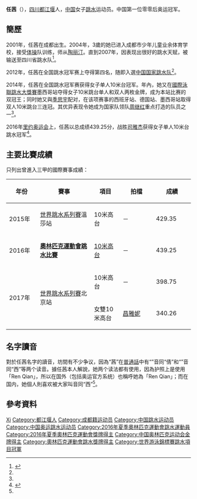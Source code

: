 {{noteTA|G1=Aquatics}}
{{Infobox sportsperson
|image       = 
|caption     =
|name        = 任茜
|romaji      = REN Xi / REN Qian<ref name="名字">{{zh-cn}}{{cite news|title=跳水小丫名字该怎么读？ 听任茜为自己“正名”|url=http://2016.sina.com.cn/china/2016-08-19/doc-ifxvcsrm1862676.shtml|agency=新浪体育|date=2016-08-19|accessdate=2016-08-19|archive-date=2019-09-14|archive-url=https://web.archive.org/web/20190914115429/http://2016.sina.com.cn/china/2016-08-19/doc-ifxvcsrm1862676.shtml|dead-url=no}}</ref>
|nickname    =
|birth_date  = {{birth date and age|2001|2|20}}
|birth_place = {{CHN}}[[四川省|四川省]][[成都市|成都市]][[都江堰市|都江堰市]]
|residence   = 
|height      = {{height|m=1.70}}
|weight      =
|retired     =
|country       = {{CHN}}
|sport         = [[跳水|跳水]]
|event         = 10米跳台
|rank          =
|club          =
|collegeteam   =
|partner       = [[段宇|段宇]]
|former_partner = [[季思宇|季思宇]] 
|coach         =
|medaltemplates= <!-- see [[Template:MedalRelatedTemplates|Template:MedalRelatedTemplates]] -->
{{MedalSport | 女子[[跳水|跳水]]}}
{{MedalCountry | {{CHN}}}}
{{MedalCompetition|[[奧林匹克運動會|奧林匹克運動會]]}}
{{MedalGold  | [[2016年夏季奧林匹克運動會|2016年 里约热内卢]] | [[2016年夏季奧林匹克運動會跳水女子10米高台比賽|10米跳台]]}}
{{MedalCompetition|[[世界游泳錦標賽|世界游泳錦標賽]]}}
{{MedalGold  | [[2017年世界游泳錦標賽|2017年 布達佩斯]] | [[2017年世界游泳錦標賽跳水比賽－女子雙人10公尺跳台|雙人10米跳台]]}}
{{MedalGold  | [[2017年世界游泳錦標賽|2017年 布達佩斯]] | [[2017年世界游泳錦標賽跳水比賽－混合雙人10公尺跳台|混合雙人10米跳台]]}}
{{MedalSilver  | [[2015年世界游泳錦標賽|2015年 喀山]] | [[2015年世界游泳錦標賽跳水比賽|10米跳台]]}}
{{MedalBronze | [[2017年世界游泳錦標賽|2017年 布達佩斯]] | [[2017年世界游泳錦標賽跳水比賽－女子10公尺跳台|10米跳台]]}}
}}
'''任茜'''（{{bd|2001年|2月20日|}}），[[四川|四川]][[都江堰市|都江堰]]人，[[中华人民共和国|中国]]女子[[跳水|跳水]]运动员。中国第一位零零后奥运冠军。

== 簡歷 ==
2001年，任茜在成都出生。2004年，3歲的她已进入成都市少年儿童业余体育学校，接受[[体操|体操]]队训练，师从[[陶丽汀|陶丽汀]]。直到2007年，因表现出很好的跳水天赋，被输送至四川省跳水队<ref name="四川在线">{{zh-cn}}{{cite news|title=13岁成都少女任茜勇夺国际跳水大奖赛双冠|url=http://sports.163.com/14/0522/22/9SSOCBBN00051CAQ.html|agency=四川在线(成都)|date=2014-05-22|access-date=2015-05-30|archive-url=https://web.archive.org/web/20150530122243/http://sports.163.com/14/0522/22/9SSOCBBN00051CAQ.html|archive-date=2015-05-30|dead-url=yes}}</ref>。

2012年，任茜在全国跳水冠军赛上夺得第四名，随即入選[[中国国家跳水队|中国国家跳水队]]<ref name="四川在线"/>。

2014年，任茜在全国跳水冠军赛获得女子单人10米台冠军。年內，她又在[[2014年國際泳聯跳水大獎賽|國際泳聯跳水大獎賽]]墨西哥站夺得女子10米跳台单人和双人两枚金牌，成为本站比赛的双冠王；同时她又與[[季思宇|季思宇]]配对，在该项赛事的西班牙站、德国站、墨西哥站取得双人10米跳台三连冠。其优异表现令她成为国家队领队[[周继红|周继红]]重点打造的队员之一<ref name="四川在线"/>。

2016年[[2016年夏季奧林匹克運動會|里约奥运会]]上，任茜以总成绩439.25分，战胜[[司雅杰|司雅杰]]获得女子单人10米台跳水冠军<ref>{{cite news |title=00后拿奥运金牌了!任茜成中国奥运首个00后冠军 |url=https://china.huanqiu.com/article/9CaKrnJX9fq |date=2016-08-19 |accessdate=2021-08-08 |work=环球网 |agency=环球网 |archive-date=2021-08-08 |archive-url=https://web.archive.org/web/20210808072159/https://china.huanqiu.com/article/9CaKrnJX9fq |dead-url=no }}</ref>。

==主要比賽成績==
只列出曾進入三甲的國際賽事成績：
{| class=wikitable style="text-align:center; font-size:small;" 
!width="80"|年份
!width="180"|賽事
!width="80"|項目
!width="100"|拍檔
!colspan="2" width="100"|成績
|-
!rowspan="1"|2015年
|[[2015年世界跳水系列賽|世界跳水系列賽]]溫莎站
|10米高台
|－
|429.35
|bgcolor="gold"|'''冠軍'''
|-
!rowspan="1"|2016年
|'''[[2016年夏季奧林匹克運動會跳水比賽|奧林匹克運動會跳水比賽]]'''
|[[2016年夏季奧林匹克運動會跳水女子10米高台比賽|10米高台]]
|－
|439.25
|bgcolor="gold"|'''金牌'''
|-
!rowspan="2"|2017年
|rowspan="2"|[[2017年世界跳水系列賽|世界跳水系列賽]]北京站
|10米高台
|－
|398.75
|bgcolor="silver"|亞軍
|-
|女雙10米高台
|[[昌雅妮|昌雅妮]]
|340.26
|bgcolor="gold"|'''冠軍'''
|}

== 名字讀音 ==
對於任茜名字的讀音，坊間有不少争议，因為“茜”在[[普通話|普通話]]中有“{{Pinyin|Qian4}}”音同“倩”和“{{Pinyin|Xi1}}”音同“西”等两个读音。據任茜本人解說，她两个读法都有使用，因為护照上是使用「Ren Qian」，所以在国外（包括奥运官方系统）也稱呼她為「Ren Qian」；而在国内，她個人則喜欢被大家叫{{Pinyin|Ren2 Xi1}}音同“西”<ref name="名字"/>。

== 參考資料 ==
{{Reflist}}

{{奥林匹克运动会跳水女子单人10米跳台冠军}}
{{世界游泳錦標賽跳水項目－女子雙人10米高臺冠軍}}
{{世界游泳錦標賽跳水項目－混合雙人10米高臺冠軍}}
{{CCTV体坛风云最佳新人}}

{{Authority control}}
{{DEFAULTSORT:REN Xi}}
[[Category:任姓|Xi]]
[[Category:都江堰人|Category:都江堰人]]
[[Category:成都籍运动员|Category:成都籍运动员]]
[[Category:中国跳水运动员|Category:中国跳水运动员]]
[[Category:中国奥运跳水运动员|Category:中国奥运跳水运动员]]
[[Category:2016年夏季奧林匹克運動會跳水運動員|Category:2016年夏季奧林匹克運動會跳水運動員]]
[[Category:2016年夏季奧林匹克運動會獎牌得主|Category:2016年夏季奧林匹克運動會獎牌得主]]
[[Category:中国奥林匹克运动会金牌得主|Category:中国奥林匹克运动会金牌得主]]
[[Category:奧林匹克運動會跳水獎牌得主|Category:奧林匹克運動會跳水獎牌得主]]
[[Category:世界游泳錦標賽跳水項目冠軍|Category:世界游泳錦標賽跳水項目冠軍]]